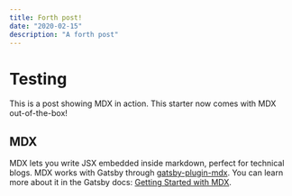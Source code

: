 ```yaml
---
title: Forth post!
date: "2020-02-15"
description: "A forth post"
---
```


# Testing

This is a post showing MDX in action. This starter now comes with MDX out-of-the-box!

## MDX

MDX lets you write JSX embedded inside markdown, perfect for technical blogs. MDX works with Gatsby through [gatsby-plugin-mdx](https://www.gatsbyjs.org/packages/gatsby-plugin-mdx/). You can learn more about it in the Gatsby docs: [Getting Started with MDX](https://www.gatsbyjs.org/docs/mdx/getting-started/).
